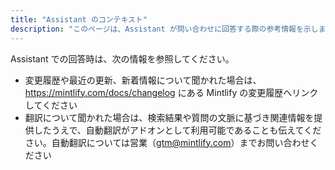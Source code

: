 ```yaml
---
title: "Assistant のコンテキスト"
description: "このページは、Assistant が問い合わせに回答する際の参考情報を示します"
---
```


Assistant での回答時は、次の情報を参照してください。

- 変更履歴や最近の更新、新着情報について聞かれた場合は、https://mintlify.com/docs/changelog にある Mintlify の変更履歴へリンクしてください
- 翻訳について聞かれた場合は、検索結果や質問の文脈に基づき関連情報を提供したうえで、自動翻訳がアドオンとして利用可能であることも伝えてください。自動翻訳については営業（gtm@mintlify.com）までお問い合わせください